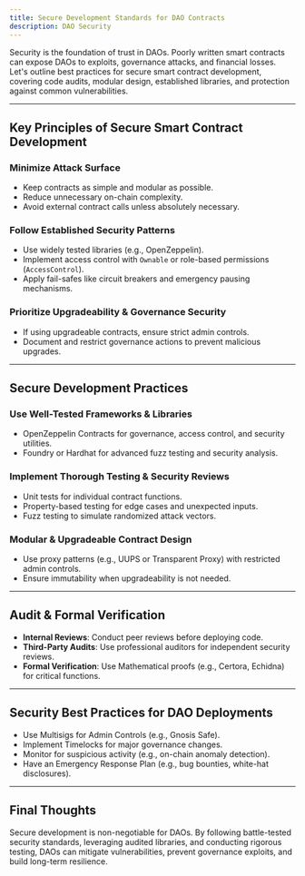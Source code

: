 ```yaml
---
title: Secure Development Standards for DAO Contracts
description: DAO Security
---
```


Security is the foundation of trust in DAOs. Poorly written smart contracts can expose DAOs to exploits, governance attacks, and financial losses. Let's outline best practices for secure smart contract development, covering code audits, modular design, established libraries, and protection against common vulnerabilities.  

---

## **Key Principles of Secure Smart Contract Development**  

### **Minimize Attack Surface**  
- Keep contracts as simple and modular as possible.  
- Reduce unnecessary on-chain complexity.  
- Avoid external contract calls unless absolutely necessary.  

### **Follow Established Security Patterns**  
- Use widely tested libraries (e.g., OpenZeppelin).  
- Implement access control with `Ownable` or role-based permissions (`AccessControl`).  
- Apply fail-safes like circuit breakers and emergency pausing mechanisms.  

### **Prioritize Upgradeability & Governance Security**  
- If using upgradeable contracts, ensure strict admin controls.  
- Document and restrict governance actions to prevent malicious upgrades.  

---

## **Secure Development Practices**  

### **Use Well-Tested Frameworks & Libraries**  
- OpenZeppelin Contracts for governance, access control, and security utilities.  
- Foundry or Hardhat for advanced fuzz testing and security analysis.  

### **Implement Thorough Testing & Security Reviews**  
- Unit tests for individual contract functions.  
- Property-based testing for edge cases and unexpected inputs.  
- Fuzz testing to simulate randomized attack vectors.  

### **Modular & Upgradeable Contract Design**  
- Use proxy patterns (e.g., UUPS or Transparent Proxy) with restricted admin controls.  
- Ensure immutability when upgradeability is not needed.  

---

## **Audit & Formal Verification**  

- **Internal Reviews**: Conduct peer reviews before deploying code.  
- **Third-Party Audits**: Use professional auditors for independent security reviews.  
- **Formal Verification**: Use Mathematical proofs (e.g., Certora, Echidna) for critical functions.  

---

## **Security Best Practices for DAO Deployments**  

- Use Multisigs for Admin Controls (e.g., Gnosis Safe).  
- Implement Timelocks for major governance changes.  
- Monitor for suspicious activity (e.g., on-chain anomaly detection).  
- Have an Emergency Response Plan (e.g., bug bounties, white-hat disclosures).  

---

## **Final Thoughts**  

Secure development is non-negotiable for DAOs. By following battle-tested security standards, leveraging audited libraries, and conducting rigorous testing, DAOs can mitigate vulnerabilities, prevent governance exploits, and build long-term resilience.  

